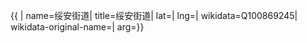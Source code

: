 {{ {{{1|PRC admin/showdata}}}|
name=绥安街道|
title=绥安街道|
lat=|
lng=|
wikidata=Q100869245|
wikidata-original-name=|
arg={{{arg|}}}}}